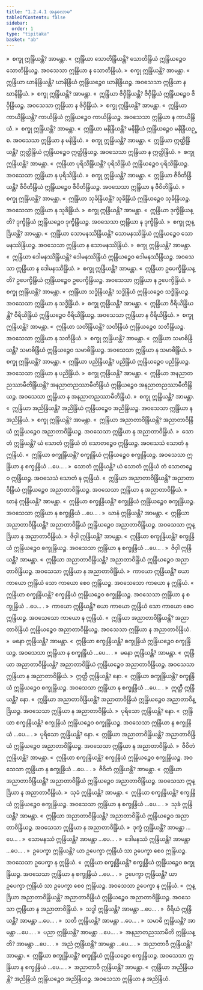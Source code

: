 ```yaml
---
title: "1.2.4.1 အနုလောမ"
tableOfContents: false
sidebar:
  order: 1
type: "tipitaka"
basket: "ab"
---
```



<DynamicBreadcrumb />

<Division number="142">

<Paragraph number="1081">
»  စက္ခု ဣန္ဒြိယန္တိ? အာမန္တာ.
</Paragraph>

<Paragraph number="1082">
«  ဣန္ဒြိယာ သောတိန္ဒြိယန္တိ?
</Paragraph>

<Paragraph number="1083">
သောတိန္ဒြိယံ ဣန္ဒြိယဉ္စေဝ သောတိန္ဒြိယဉ္စ. အဝသေသာ ဣန္ဒြိယာ န သောတိန္ဒြိယံ.
</Paragraph>

<Paragraph number="1084">
»  စက္ခု ဣန္ဒြိယန္တိ? အာမန္တာ.
</Paragraph>

<Paragraph number="1085">
«  ဣန္ဒြိယာ ဃာနိန္ဒြိယန္တိ?
</Paragraph>

<Paragraph number="1086">
ဃာနိန္ဒြိယံ ဣန္ဒြိယဉ္စေဝ ဃာနိန္ဒြိယဉ္စ. အဝသေသာ ဣန္ဒြိယာ န ဃာနိန္ဒြိယံ.
</Paragraph>

<Paragraph number="1087">
»  စက္ခု ဣန္ဒြိယန္တိ? အာမန္တာ.
</Paragraph>

<Paragraph number="1088">
«  ဣန္ဒြိယာ ဇိဝှိန္ဒြိယန္တိ?
</Paragraph>

<Paragraph number="1089">
ဇိဝှိန္ဒြိယံ ဣန္ဒြိယဉ္စေဝ ဇိဝှိန္ဒြိယဉ္စ. အဝသေသာ ဣန္ဒြိယာ န ဇိဝှိန္ဒြိယံ.
</Paragraph>

<Paragraph number="1090">
»  စက္ခု ဣန္ဒြိယန္တိ? အာမန္တာ.
</Paragraph>

<Paragraph number="1091">
«  ဣန္ဒြိယာ ကာယိန္ဒြိယန္တိ?
</Paragraph>

<Paragraph number="1092">
ကာယိန္ဒြိယံ ဣန္ဒြိယဉ္စေဝ ကာယိန္ဒြိယဉ္စ. အဝသေသာ ဣန္ဒြိယာ န ကာယိန္ဒြိယံ.
</Paragraph>

<Paragraph number="1093">
»  စက္ခု ဣန္ဒြိယန္တိ? အာမန္တာ.
</Paragraph>

<Paragraph number="1094">
«  ဣန္ဒြိယာ မနိန္ဒြိယန္တိ?
</Paragraph>

<Paragraph number="1095">
မနိန္ဒြိယံ ဣန္ဒြိယဉ္စေဝ မနိန္ဒြိယဉ္စ. အဝသေသာ ဣန္ဒြိယာ န မနိန္ဒြိယံ.
</Paragraph>

<Paragraph number="1096">
»  စက္ခု ဣန္ဒြိယန္တိ? အာမန္တာ.
</Paragraph>

<Paragraph number="1097">
«  ဣန္ဒြိယာ ဣတ္ထိန္ဒြိယန္တိ?
</Paragraph>

<Paragraph number="1098">
ဣတ္ထိန္ဒြိယံ ဣန္ဒြိယဉ္စေဝ ဣတ္ထိန္ဒြိယဉ္စ. အဝသေသာ ဣန္ဒြိယာ န ဣတ္ထိန္ဒြိယံ.
</Paragraph>

<Paragraph number="1099">
»  စက္ခု ဣန္ဒြိယန္တိ? အာမန္တာ.
</Paragraph>

<Paragraph number="1100">
«  ဣန္ဒြိယာ ပုရိသိန္ဒြိယန္တိ?
</Paragraph>

<Paragraph number="1101">
ပုရိသိန္ဒြိယံ ဣန္ဒြိယဉ္စေဝ ပုရိသိန္ဒြိယဉ္စ. အဝသေသာ ဣန္ဒြိယာ န ပုရိသိန္ဒြိယံ.
</Paragraph>

<Paragraph number="1102">
»  စက္ခု ဣန္ဒြိယန္တိ? အာမန္တာ.
</Paragraph>

<Paragraph number="1103">
«  ဣန္ဒြိယာ ဇီဝိတိန္ဒြိယန္တိ?
</Paragraph>

<Paragraph number="1104">
ဇီဝိတိန္ဒြိယံ ဣန္ဒြိယဉ္စေဝ ဇီဝိတိန္ဒြိယဉ္စ. အဝသေသာ ဣန္ဒြိယာ န ဇီဝိတိန္ဒြိယံ.
</Paragraph>

<Paragraph number="1105">
»  စက္ခု ဣန္ဒြိယန္တိ? အာမန္တာ.
</Paragraph>

<Paragraph number="1106">
«  ဣန္ဒြိယာ သုခိန္ဒြိယန္တိ?
</Paragraph>

<Paragraph number="1107">
သုခိန္ဒြိယံ ဣန္ဒြိယဉ္စေဝ သုခိန္ဒြိယဉ္စ. အဝသေသာ ဣန္ဒြိယာ န သုခိန္ဒြိယံ.
</Paragraph>

<Paragraph number="1108">
»  စက္ခု ဣန္ဒြိယန္တိ? အာမန္တာ.
</Paragraph>

<Paragraph number="1109">
«  ဣန္ဒြိယာ ဒုက္ခိန္ဒြိယန္တိ?
</Paragraph>

<Paragraph number="1110">
ဒုက္ခိန္ဒြိယံ ဣန္ဒြိယဉ္စေဝ ဒုက္ခိန္ဒြိယဉ္စ. အဝသေသာ ဣန္ဒြိယာ န ဒုက္ခိန္ဒြိယံ.
</Paragraph>

<Paragraph number="1111">
»  စက္ခု ဣန္ဒြိယန္တိ? အာမန္တာ.
</Paragraph>

<Paragraph number="1112">
«  ဣန္ဒြိယာ သောမနဿိန္ဒြိယန္တိ?
</Paragraph>

<Paragraph number="1113">
သောမနဿိန္ဒြိယံ ဣန္ဒြိယဉ္စေဝ သောမနဿိန္ဒြိယဉ္စ. အဝသေသာ ဣန္ဒြိယာ န သောမနဿိန္ဒြိယံ.
</Paragraph>

<Paragraph number="1114">
»  စက္ခု ဣန္ဒြိယန္တိ? အာမန္တာ.
</Paragraph>

<Paragraph number="1115">
«  ဣန္ဒြိယာ ဒေါမနဿိန္ဒြိယန္တိ?
</Paragraph>

<Paragraph number="1116">
ဒေါမနဿိန္ဒြိယံ ဣန္ဒြိယဉ္စေဝ ဒေါမနဿိန္ဒြိယဉ္စ. အဝသေသာ ဣန္ဒြိယာ န ဒေါမနဿိန္ဒြိယံ.
</Paragraph>

<Paragraph number="1117">
»  စက္ခု ဣန္ဒြိယန္တိ? အာမန္တာ.
</Paragraph>

<Paragraph number="1118">
«  ဣန္ဒြိယာ ဥပေက္ခိန္ဒြိယန္တိ?
</Paragraph>

<Paragraph number="1119">
ဥပေက္ခိန္ဒြိယံ ဣန္ဒြိယဉ္စေဝ ဥပေက္ခိန္ဒြိယဉ္စ. အဝသေသာ ဣန္ဒြိယာ န ဥပေက္ခိန္ဒြိယံ.
</Paragraph>

<Paragraph number="1120">
»  စက္ခု ဣန္ဒြိယန္တိ? အာမန္တာ.
</Paragraph>

<Paragraph number="1121">
«  ဣန္ဒြိယာ သဒ္ဓိန္ဒြိယန္တိ?
</Paragraph>

<Paragraph number="1122">
သဒ္ဓိန္ဒြိယံ ဣန္ဒြိယဉ္စေဝ သဒ္ဓိန္ဒြိယဉ္စ. အဝသေသာ ဣန္ဒြိယာ န သဒ္ဓိန္ဒြိယံ.
</Paragraph>

<Paragraph number="1123">
»  စက္ခု ဣန္ဒြိယန္တိ? အာမန္တာ.
</Paragraph>

<Paragraph number="1124">
«  ဣန္ဒြိယာ ဝီရိယိန္ဒြိယန္တိ?
</Paragraph>

<Paragraph number="1125">
ဝီရိယိန္ဒြိယံ ဣန္ဒြိယဉ္စေဝ ဝီရိယိန္ဒြိယဉ္စ. အဝသေသာ ဣန္ဒြိယာ န ဝီရိယိန္ဒြိယံ.
</Paragraph>

<Paragraph number="1126">
»  စက္ခု ဣန္ဒြိယန္တိ? အာမန္တာ.
</Paragraph>

<Paragraph number="1127">
«  ဣန္ဒြိယာ သတိန္ဒြိယန္တိ?
</Paragraph>

<Paragraph number="1128">
သတိန္ဒြိယံ ဣန္ဒြိယဉ္စေဝ သတိန္ဒြိယဉ္စ. အဝသေသာ ဣန္ဒြိယာ န သတိန္ဒြိယံ.
</Paragraph>

<Paragraph number="1129">
»  စက္ခု ဣန္ဒြိယန္တိ? အာမန္တာ.
</Paragraph>

<Paragraph number="1130">
«  ဣန္ဒြိယာ သမာဓိန္ဒြိယန္တိ?
</Paragraph>

<Paragraph number="1131">
သမာဓိန္ဒြိယံ ဣန္ဒြိယဉ္စေဝ သမာဓိန္ဒြိယဉ္စ. အဝသေသာ ဣန္ဒြိယာ န သမာဓိန္ဒြိယံ.
</Paragraph>

<Paragraph number="1132">
»  စက္ခု ဣန္ဒြိယန္တိ? အာမန္တာ.
</Paragraph>

<Paragraph number="1133">
«  ဣန္ဒြိယာ ပညိန္ဒြိယန္တိ?
</Paragraph>

<Paragraph number="1134">
ပညိန္ဒြိယံ ဣန္ဒြိယဉ္စေဝ ပညိန္ဒြိယဉ္စ. အဝသေသာ ဣန္ဒြိယာ န ပညိန္ဒြိယံ.
</Paragraph>

<Paragraph number="1135">
»  စက္ခု ဣန္ဒြိယန္တိ? အာမန္တာ.
</Paragraph>

<Paragraph number="1136">
«  ဣန္ဒြိယာ အနညာတညဿာမီတိန္ဒြိယန္တိ?
</Paragraph>

<Paragraph number="1137">
အနညာတညဿာမီတိန္ဒြိယံ ဣန္ဒြိယဉ္စေဝ အနညာတညဿာမီတိန္ဒြိယဉ္စ. အဝသေသာ ဣန္ဒြိယာ န အနညာတညဿာမီတိန္ဒြိယံ.
</Paragraph>

<Paragraph number="1138">
»  စက္ခု ဣန္ဒြိယန္တိ? အာမန္တာ.
</Paragraph>

<Paragraph number="1139">
«  ဣန္ဒြိယာ အညိန္ဒြိယန္တိ?
</Paragraph>

<Paragraph number="1140">
အညိန္ဒြိယံ ဣန္ဒြိယဉ္စေဝ အညိန္ဒြိယဉ္စ. အဝသေသာ ဣန္ဒြိယာ န အညိန္ဒြိယံ.
</Paragraph>

<Paragraph number="1141">
»  စက္ခု ဣန္ဒြိယန္တိ? အာမန္တာ.
</Paragraph>

<Paragraph number="1142">
«  ဣန္ဒြိယာ အညာတာဝိန္ဒြိယန္တိ?
</Paragraph>

<Paragraph number="1143">
အညာတာဝိန္ဒြိယံ ဣန္ဒြိယဉ္စေဝ အညာတာဝိန္ဒြိယဉ္စ. အဝသေသာ ဣန္ဒြိယာ န အညာတာဝိန္ဒြိယံ.
</Paragraph>

</Division>
<Division number="143">

<Paragraph number="1144">
»  သောတံ ဣန္ဒြိယန္တိ?
</Paragraph>

<Paragraph number="1145">
ယံ သောတံ ဣန္ဒြိယံ တံ သောတဉ္စေဝ ဣန္ဒြိယဉ္စ. အဝသေသံ သောတံ န ဣန္ဒြိယံ.
</Paragraph>

<Paragraph number="1146">
«  ဣန္ဒြိယာ စက္ခုန္ဒြိယန္တိ?
</Paragraph>

<Paragraph number="1147">
စက္ခုန္ဒြိယံ ဣန္ဒြိယဉ္စေဝ စက္ခုန္ဒြိယဉ္စ. အဝသေသာ ဣန္ဒြိယာ န စက္ခုန္ဒြိယံ …ပေ… .
</Paragraph>

<Paragraph number="1148">
»  သောတံ ဣန္ဒြိယန္တိ?
</Paragraph>

<Paragraph number="1149">
ယံ သောတံ ဣန္ဒြိယံ တံ သောတဉ္စေဝ ဣန္ဒြိယဉ္စ. အဝသေသံ သောတံ န ဣန္ဒြိယံ.
</Paragraph>

<Paragraph number="1150">
«  ဣန္ဒြိယာ အညာတာဝိန္ဒြိယန္တိ?
</Paragraph>

<Paragraph number="1151">
အညာတာဝိန္ဒြိယံ ဣန္ဒြိယဉ္စေဝ အညာတာဝိန္ဒြိယဉ္စ. အဝသေသာ ဣန္ဒြိယာ န အညာတာဝိန္ဒြိယံ.
</Paragraph>

</Division>
<Division number="144">

<Paragraph number="1152">
»  ဃာနံ ဣန္ဒြိယန္တိ? အာမန္တာ.
</Paragraph>

<Paragraph number="1153">
«  ဣန္ဒြိယာ စက္ခုန္ဒြိယန္တိ?
</Paragraph>

<Paragraph number="1154">
စက္ခုန္ဒြိယံ ဣန္ဒြိယဉ္စေဝ စက္ခုန္ဒြိယဉ္စ. အဝသေသာ ဣန္ဒြိယာ န စက္ခုန္ဒြိယံ …ပေ… .
</Paragraph>

<Paragraph number="1155">
»  ဃာနံ ဣန္ဒြိယန္တိ? အာမန္တာ.
</Paragraph>

<Paragraph number="1156">
«  ဣန္ဒြိယာ အညာတာဝိန္ဒြိယန္တိ?
</Paragraph>

<Paragraph number="1157">
အညာတာဝိန္ဒြိယံ ဣန္ဒြိယဉ္စေဝ အညာတာဝိန္ဒြိယဉ္စ. အဝသေသာ ဣန္ဒြိယာ န အညာတာဝိန္ဒြိယံ.
</Paragraph>

</Division>
<Division number="145">

<Paragraph number="1158">
»  ဇိဝှါ ဣန္ဒြိယန္တိ? အာမန္တာ.
</Paragraph>

<Paragraph number="1159">
«  ဣန္ဒြိယာ စက္ခုန္ဒြိယန္တိ?
</Paragraph>

<Paragraph number="1160">
စက္ခုန္ဒြိယံ ဣန္ဒြိယဉ္စေဝ စက္ခုန္ဒြိယဉ္စ. အဝသေသာ ဣန္ဒြိယာ န စက္ခုန္ဒြိယံ …ပေ… .
</Paragraph>

<Paragraph number="1161">
»  ဇိဝှါ ဣန္ဒြိယန္တိ? အာမန္တာ.
</Paragraph>

<Paragraph number="1162">
«  ဣန္ဒြိယာ အညာတာဝိန္ဒြိယန္တိ?
</Paragraph>

<Paragraph number="1163">
အညာတာဝိန္ဒြိယံ ဣန္ဒြိယဉ္စေဝ အညာတာဝိန္ဒြိယဉ္စ. အဝသေသာ ဣန္ဒြိယာ န အညာတာဝိန္ဒြိယံ.
</Paragraph>

</Division>
<Division number="146">

<Paragraph number="1164">
»  ကာယော ဣန္ဒြိယန္တိ?
</Paragraph>

<Paragraph number="1165">
ယော ကာယော ဣန္ဒြိယံ သော ကာယော စေဝ ဣန္ဒြိယဉ္စ. အဝသေသော ကာယော န ဣန္ဒြိယံ.
</Paragraph>

<Paragraph number="1166">
«  ဣန္ဒြိယာ စက္ခုန္ဒြိယန္တိ?
</Paragraph>

<Paragraph number="1167">
စက္ခုန္ဒြိယံ ဣန္ဒြိယဉ္စေဝ စက္ခုန္ဒြိယဉ္စ. အဝသေသာ ဣန္ဒြိယာ န စက္ခုန္ဒြိယံ …ပေ… .
</Paragraph>

<Paragraph number="1168">
»  ကာယော ဣန္ဒြိယန္တိ?
</Paragraph>

<Paragraph number="1169">
ယော ကာယော ဣန္ဒြိယံ သော ကာယော စေဝ ဣန္ဒြိယဉ္စ. အဝသေသော ကာယော န ဣန္ဒြိယံ.
</Paragraph>

<Paragraph number="1170">
«  ဣန္ဒြိယာ အညာတာဝိန္ဒြိယန္တိ?
</Paragraph>

<Paragraph number="1171">
အညာတာဝိန္ဒြိယံ ဣန္ဒြိယဉ္စေဝ အညာတာဝိန္ဒြိယဉ္စ. အဝသေသာ ဣန္ဒြိယာ န အညာတာဝိန္ဒြိယံ.
</Paragraph>

</Division>
<Division number="147">

<Paragraph number="1172">
»  မနော ဣန္ဒြိယန္တိ? အာမန္တာ.
</Paragraph>

<Paragraph number="1173">
«  ဣန္ဒြိယာ စက္ခုန္ဒြိယန္တိ?
</Paragraph>

<Paragraph number="1174">
စက္ခုန္ဒြိယံ ဣန္ဒြိယဉ္စေဝ စက္ခုန္ဒြိယဉ္စ. အဝသေသာ ဣန္ဒြိယာ န စက္ခုန္ဒြိယံ …ပေ… .
</Paragraph>

<Paragraph number="1175">
»  မနော ဣန္ဒြိယန္တိ? အာမန္တာ.
</Paragraph>

<Paragraph number="1176">
«  ဣန္ဒြိယာ အညာတာဝိန္ဒြိယန္တိ?
</Paragraph>

<Paragraph number="1177">
အညာတာဝိန္ဒြိယံ ဣန္ဒြိယဉ္စေဝ အညာတာဝိန္ဒြိယဉ္စ. အဝသေသာ ဣန္ဒြိယာ န အညာတာဝိန္ဒြိယံ.
</Paragraph>

</Division>
<Division number="148">

<Paragraph number="1178">
»  ဣတ္ထီ ဣန္ဒြိယန္တိ? နော.
</Paragraph>

<Paragraph number="1179">
«  ဣန္ဒြိယာ စက္ခုန္ဒြိယန္တိ?
</Paragraph>

<Paragraph number="1180">
စက္ခုန္ဒြိယံ ဣန္ဒြိယဉ္စေဝ စက္ခုန္ဒြိယဉ္စ. အဝသေသာ ဣန္ဒြိယာ န စက္ခုန္ဒြိယံ …ပေ… .
</Paragraph>

<Paragraph number="1181">
»  ဣတ္ထီ ဣန္ဒြိယန္တိ? နော.
</Paragraph>

<Paragraph number="1182">
«  ဣန္ဒြိယာ အညာတာဝိန္ဒြိယန္တိ?
</Paragraph>

<Paragraph number="1183">
အညာတာဝိန္ဒြိယံ ဣန္ဒြိယဉ္စေဝ အညာတာဝိန္ဒြိယဉ္စ. အဝသေသာ ဣန္ဒြိယာ န အညာတာဝိန္ဒြိယံ.
</Paragraph>

</Division>
<Division number="149">

<Paragraph number="1184">
»  ပုရိသော ဣန္ဒြိယန္တိ? နော.
</Paragraph>

<Paragraph number="1185">
«  ဣန္ဒြိယာ စက္ခုန္ဒြိယန္တိ?
</Paragraph>

<Paragraph number="1186">
စက္ခုန္ဒြိယံ ဣန္ဒြိယဉ္စေဝ စက္ခုန္ဒြိယဉ္စ. အဝသေသာ ဣန္ဒြိယာ န စက္ခုန္ဒြိယံ …ပေ… .
</Paragraph>

<Paragraph number="1187">
»  ပုရိသော ဣန္ဒြိယန္တိ? နော.
</Paragraph>

<Paragraph number="1188">
«  ဣန္ဒြိယာ အညာတာဝိန္ဒြိယန္တိ?
</Paragraph>

<Paragraph number="1189">
အညာတာဝိန္ဒြိယံ ဣန္ဒြိယဉ္စေဝ အညာတာဝိန္ဒြိယဉ္စ. အဝသေသာ ဣန္ဒြိယာ န အညာတာဝိန္ဒြိယံ.
</Paragraph>

</Division>
<Division number="150">

<Paragraph number="1190">
»  ဇီဝိတံ ဣန္ဒြိယန္တိ? အာမန္တာ.
</Paragraph>

<Paragraph number="1191">
«  ဣန္ဒြိယာ စက္ခုန္ဒြိယန္တိ?
</Paragraph>

<Paragraph number="1192">
စက္ခုန္ဒြိယံ ဣန္ဒြိယဉ္စေဝ စက္ခုန္ဒြိယဉ္စ. အဝသေသာ ဣန္ဒြိယာ န စက္ခုန္ဒြိယံ …ပေ… .
</Paragraph>

<Paragraph number="1193">
»  ဇီဝိတံ ဣန္ဒြိယန္တိ? အာမန္တာ.
</Paragraph>

<Paragraph number="1194">
«  ဣန္ဒြိယာ အညာတာဝိန္ဒြိယန္တိ?
</Paragraph>

<Paragraph number="1195">
အညာတာဝိန္ဒြိယံ ဣန္ဒြိယဉ္စေဝ အညာတာဝိန္ဒြိယဉ္စ. အဝသေသာ ဣန္ဒြိယာ န အညာတာဝိန္ဒြိယံ.
</Paragraph>

</Division>
<Division number="151">

<Paragraph number="1196">
»  သုခံ ဣန္ဒြိယန္တိ? အာမန္တာ.
</Paragraph>

<Paragraph number="1197">
«  ဣန္ဒြိယာ စက္ခုန္ဒြိယန္တိ?
</Paragraph>

<Paragraph number="1198">
စက္ခုန္ဒြိယံ ဣန္ဒြိယဉ္စေဝ စက္ခုန္ဒြိယဉ္စ. အဝသေသာ ဣန္ဒြိယာ န စက္ခုန္ဒြိယံ …ပေ… .
</Paragraph>

<Paragraph number="1199">
»  သုခံ ဣန္ဒြိယန္တိ? အာမန္တာ.
</Paragraph>

<Paragraph number="1200">
«  ဣန္ဒြိယာ အညာတာဝိန္ဒြိယန္တိ?
</Paragraph>

<Paragraph number="1201">
အညာတာဝိန္ဒြိယံ ဣန္ဒြိယဉ္စေဝ အညာတာဝိန္ဒြိယဉ္စ. အဝသေသာ ဣန္ဒြိယာ န အညာတာဝိန္ဒြိယံ.
</Paragraph>

</Division>
<Division number="152">

<Paragraph number="1202">
»  ဒုက္ခံ ဣန္ဒြိယန္တိ? အာမန္တာ …ပေ… .
</Paragraph>

</Division>
<Division number="153">

<Paragraph number="1203">
»  သောမနဿံ ဣန္ဒြိယန္တိ? အာမန္တာ …ပေ… .
</Paragraph>

</Division>
<Division number="154">

<Paragraph number="1204">
»  ဒေါမနဿံ ဣန္ဒြိယန္တိ? အာမန္တာ …ပေ… .
</Paragraph>

</Division>
<Division number="155">

<Paragraph number="1205">
»  ဥပေက္ခာ ဣန္ဒြိယန္တိ?
</Paragraph>

<Paragraph number="1206">
ယာ ဥပေက္ခာ ဣန္ဒြိယံ သာ ဥပေက္ခာ စေဝ ဣန္ဒြိယဉ္စ. အဝသေသာ ဥပေက္ခာ န ဣန္ဒြိယံ.
</Paragraph>

<Paragraph number="1207">
«  ဣန္ဒြိယာ စက္ခုန္ဒြိယန္တိ?
</Paragraph>

<Paragraph number="1208">
စက္ခုန္ဒြိယံ ဣန္ဒြိယဉ္စေဝ စက္ခုန္ဒြိယဉ္စ. အဝသေသာ ဣန္ဒြိယာ န စက္ခုန္ဒြိယံ …ပေ… .
</Paragraph>

<Paragraph number="1209">
»  ဥပေက္ခာ ဣန္ဒြိယန္တိ?
</Paragraph>

<Paragraph number="1210">
ယာ ဥပေက္ခာ ဣန္ဒြိယံ သာ ဥပေက္ခာ စေဝ ဣန္ဒြိယဉ္စ. အဝသေသာ ဥပေက္ခာ န ဣန္ဒြိယံ.
</Paragraph>

<Paragraph number="1211">
«  ဣန္ဒြိယာ အညာတာဝိန္ဒြိယန္တိ?
</Paragraph>

<Paragraph number="1212">
အညာတာဝိန္ဒြိယံ ဣန္ဒြိယဉ္စေဝ အညာတာဝိန္ဒြိယဉ္စ. အဝသေသာ ဣန္ဒြိယာ န အညာတာဝိန္ဒြိယံ.
</Paragraph>

</Division>
<Division number="156">

<Paragraph number="1213">
»  သဒ္ဓါ ဣန္ဒြိယန္တိ? အာမန္တာ …ပေ… .
</Paragraph>

</Division>
<Division number="157">

<Paragraph number="1214">
»  ဝီရိယံ ဣန္ဒြိယန္တိ? အာမန္တာ …ပေ… .
</Paragraph>

</Division>
<Division number="158">

<Paragraph number="1215">
»  သတိ ဣန္ဒြိယန္တိ? အာမန္တာ …ပေ… .
</Paragraph>

</Division>
<Division number="159">

<Paragraph number="1216">
»  သမာဓိ ဣန္ဒြိယန္တိ? အာမန္တာ …ပေ… .
</Paragraph>

</Division>
<Division number="160">

<Paragraph number="1217">
»  ပညာ ဣန္ဒြိယန္တိ? အာမန္တာ …ပေ… .
</Paragraph>

</Division>
<Division number="161">

<Paragraph number="1218">
»  အနညာတညဿာမီတိ ဣန္ဒြိယန္တိ? အာမန္တာ …ပေ… .
</Paragraph>

</Division>
<Division number="162">

<Paragraph number="1219">
»  အညံ ဣန္ဒြိယန္တိ? အာမန္တာ …ပေ… .
</Paragraph>

</Division>
<Division number="163">

<Paragraph number="1220">
»  အညာတာဝီ ဣန္ဒြိယန္တိ? အာမန္တာ.
</Paragraph>

<Paragraph number="1221">
«  ဣန္ဒြိယာ စက္ခုန္ဒြိယန္တိ?
</Paragraph>

<Paragraph number="1222">
စက္ခုန္ဒြိယံ ဣန္ဒြိယဉ္စေဝ စက္ခုန္ဒြိယဉ္စ. အဝသေသာ ဣန္ဒြိယာ န စက္ခုန္ဒြိယံ …ပေ… .
</Paragraph>

<Paragraph number="1223">
»  အညာတာဝီ ဣန္ဒြိယန္တိ? အာမန္တာ.
</Paragraph>

<Paragraph number="1224">
«  ဣန္ဒြိယာ အညိန္ဒြိယန္တိ?
</Paragraph>

<Paragraph number="1225">
အညိန္ဒြိယံ ဣန္ဒြိယဉ္စေဝ အညိန္ဒြိယဉ္စ. အဝသေသာ ဣန္ဒြိယာ န အညိန္ဒြိယံ.
</Paragraph>
</Division>
